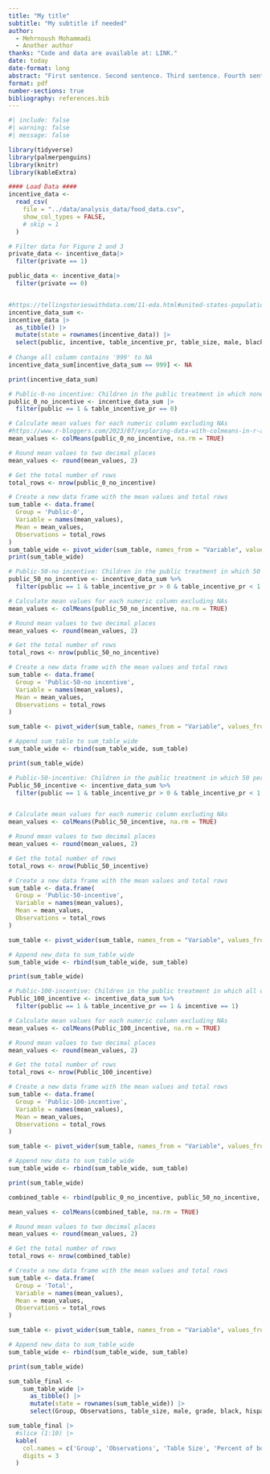 ```yaml
---
title: "My title"
subtitle: "My subtitle if needed"
author: 
  - Mehrnoush Mohammadi
  - Another author
thanks: "Code and data are available at: LINK."
date: today
date-format: long
abstract: "First sentence. Second sentence. Third sentence. Fourth sentence."
format: pdf
number-sections: true
bibliography: references.bib
---
```


```r
#| include: false
#| warning: false
#| message: false

library(tidyverse)
library(palmerpenguins)
library(knitr)
library(kableExtra)
```


```r

#### Load Data ####
incentive_data <-
  read_csv(
    file = "../data/analysis_data/food_data.csv",
    show_col_types = FALSE,
    # skip = 1
  )

# Filter data for Figure 2 and 3
private_data <- incentive_data|>
  filter(private == 1)

public_data <- incentive_data|>
  filter(private == 0)


#https://tellingstorieswithdata.com/11-eda.html#united-states-population-and-income-data
incentive_data_sum <-
incentive_data |>
  as_tibble() |>
  mutate(state = rownames(incentive_data)) |>
  select(public, incentive, table_incentive_pr, table_size, male, black, grade, hispanic, free)
 
# Change all column contains '999' to NA
incentive_data_sum[incentive_data_sum == 999] <- NA

print(incentive_data_sum)

```


```r
# Public-0-no incentive: Children in the public treatment in which none of the grape cards were incentivized.
public_0_no_incentive <- incentive_data_sum |>
  filter(public == 1 & table_incentive_pr == 0)

# Calculate mean values for each numeric column excluding NAs
#https://www.r-bloggers.com/2023/07/exploring-data-with-colmeans-in-r-a-programmers-guide/
mean_values <- colMeans(public_0_no_incentive, na.rm = TRUE)

# Round mean values to two decimal places
mean_values <- round(mean_values, 2)

# Get the total number of rows
total_rows <- nrow(public_0_no_incentive)

# Create a new data frame with the mean values and total rows
sum_table <- data.frame(
  Group = 'Public-0',
  Variable = names(mean_values),
  Mean = mean_values,
  Observations = total_rows
)
sum_table_wide <- pivot_wider(sum_table, names_from = "Variable", values_from = "Mean")
print(sum_table_wide)
```


```r
# Public-50-no incentive: Children in the public treatment in which 50 percent of the grape cards were incentivized, and the child’s own card was not incentivized. 
public_50_no_incentive <- incentive_data_sum %>%
  filter(public == 1 & table_incentive_pr > 0 & table_incentive_pr < 1  & incentive == 0)

# Calculate mean values for each numeric column excluding NAs
mean_values <- colMeans(public_50_no_incentive, na.rm = TRUE)

# Round mean values to two decimal places
mean_values <- round(mean_values, 2)

# Get the total number of rows
total_rows <- nrow(public_50_no_incentive)

# Create a new data frame with the mean values and total rows
sum_table <- data.frame(
  Group = 'Public-50-no incentive',
  Variable = names(mean_values),
  Mean = mean_values,
  Observations = total_rows
)

sum_table <- pivot_wider(sum_table, names_from = "Variable", values_from = "Mean")

# Append sum_table to sum_table_wide
sum_table_wide <- rbind(sum_table_wide, sum_table)

print(sum_table_wide)
```


```r
# Public-50-incentive: Children in the public treatment in which 50 percent of the grape cards were incentivized, and the child’s own card was incentivized
Public_50_incentive <- incentive_data_sum %>%
  filter(public == 1 & table_incentive_pr > 0 & table_incentive_pr < 1  & incentive == 1)


# Calculate mean values for each numeric column excluding NAs
mean_values <- colMeans(Public_50_incentive, na.rm = TRUE)

# Round mean values to two decimal places
mean_values <- round(mean_values, 2)

# Get the total number of rows
total_rows <- nrow(Public_50_incentive)

# Create a new data frame with the mean values and total rows
sum_table <- data.frame(
  Group = 'Public-50-incentive',
  Variable = names(mean_values),
  Mean = mean_values,
  Observations = total_rows
)

sum_table <- pivot_wider(sum_table, names_from = "Variable", values_from = "Mean")

# Append new_data to sum_table_wide
sum_table_wide <- rbind(sum_table_wide, sum_table)

print(sum_table_wide)

```



```r
# Public-100-incentive: Children in the public treatment in which all of the grape cards were incentivized.
Public_100_incentive <- incentive_data_sum %>%
  filter(public == 1 & table_incentive_pr == 1 & incentive == 1)

# Calculate mean values for each numeric column excluding NAs
mean_values <- colMeans(Public_100_incentive, na.rm = TRUE)

# Round mean values to two decimal places
mean_values <- round(mean_values, 2)

# Get the total number of rows
total_rows <- nrow(Public_100_incentive)

# Create a new data frame with the mean values and total rows
sum_table <- data.frame(
  Group = 'Public-100-incentive',
  Variable = names(mean_values),
  Mean = mean_values,
  Observations = total_rows
)

sum_table <- pivot_wider(sum_table, names_from = "Variable", values_from = "Mean")

# Append new_data to sum_table_wide
sum_table_wide <- rbind(sum_table_wide, sum_table)

print(sum_table_wide)


```

```r

combined_table <- rbind(public_0_no_incentive, public_50_no_incentive, Public_50_incentive, Public_100_incentive)

mean_values <- colMeans(combined_table, na.rm = TRUE)

# Round mean values to two decimal places
mean_values <- round(mean_values, 2)

# Get the total number of rows
total_rows <- nrow(combined_table)

# Create a new data frame with the mean values and total rows
sum_table <- data.frame(
  Group = 'Total',
  Variable = names(mean_values),
  Mean = mean_values,
  Observations = total_rows
)

sum_table <- pivot_wider(sum_table, names_from = "Variable", values_from = "Mean")

# Append new_data to sum_table_wide
sum_table_wide <- rbind(sum_table_wide, sum_table)

```


```r
print(sum_table_wide)
```


```r
sum_table_final <-
    sum_table_wide |>
      as_tibble() |>
      mutate(state = rownames(sum_table_wide)) |>
      select(Group, Observations, table_size, male, grade, black, hispanic, free)

sum_table_final |>
  #slice (1:10) |>
  kable(
    col.names = c('Group', 'Observations', 'Table Size', 'Percent of boys', 'Grade', 'Black', 'Hispanic', 'Free Lunch'),
    digits = 3
  )
```

